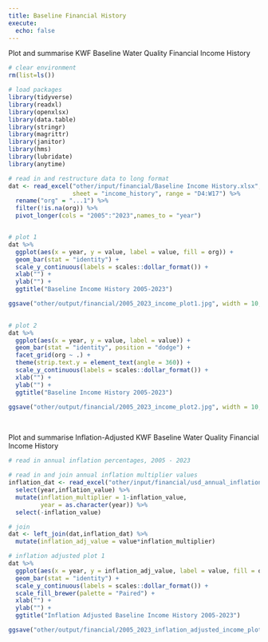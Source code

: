 ```yaml
---
title: Baseline Financial History
execute:
  echo: false
---
```


Plot and summarise KWF Baseline Water Quality Financial Income History

```r

# clear environment
rm(list=ls())

# load packages
library(tidyverse)
library(readxl)
library(openxlsx)
library(data.table)
library(stringr)
library(magrittr)
library(janitor)
library(hms)
library(lubridate)
library(anytime)

```

```r
# read in and restructure data to long format
dat <- read_excel("other/input/financial/Baseline Income History.xlsx", 
                  sheet = "income_history", range = "D4:W17") %>%
  rename("org" = "...1") %>%
  filter(!is.na(org)) %>%
  pivot_longer(cols = "2005":"2023",names_to = "year")


# plot 1
dat %>%
  ggplot(aes(x = year, y = value, label = value, fill = org)) +
  geom_bar(stat = "identity") +
  scale_y_continuous(labels = scales::dollar_format()) +
  xlab("") +
  ylab("") +
  ggtitle("Baseline Income History 2005-2023")

ggsave("other/output/financial/2005_2023_income_plot1.jpg", width = 10, height = 8)

  
# plot 2
dat %>%
  ggplot(aes(x = year, y = value, label = value)) +
  geom_bar(stat = "identity", position = "dodge") +
  facet_grid(org ~ .) +
  theme(strip.text.y = element_text(angle = 360)) +
  scale_y_continuous(labels = scales::dollar_format()) +
  xlab("") +
  ylab("") +
  ggtitle("Baseline Income History 2005-2023")

ggsave("other/output/financial/2005_2023_income_plot2.jpg", width = 10, height = 8)

```

<br>

Plot and summarise Inflation-Adjusted KWF Baseline Water Quality Financial Income History

```r
# read in annual inflation percentages, 2005 - 2023

# read in and join annual inflation multiplier values
inflation_dat <- read_excel("other/input/financial/usd_annual_inflation.xlsx") %>%
  select(year,inflation_value) %>%
  mutate(inflation_multiplier = 1-inflation_value,
         year = as.character(year)) %>%
  select(-inflation_value)

# join
dat <- left_join(dat,inflation_dat) %>%
  mutate(inflation_adj_value = value*inflation_multiplier)

# inflation adjusted plot 1
dat %>%
  ggplot(aes(x = year, y = inflation_adj_value, label = value, fill = org)) +
  geom_bar(stat = "identity") +
  scale_y_continuous(labels = scales::dollar_format()) +
  scale_fill_brewer(palette = "Paired") +
  xlab("") +
  ylab("") +
  ggtitle("Inflation Adjusted Baseline Income History 2005-2023")

ggsave("other/output/financial/2005_2023_inflation_adjusted_income_plot1.jpg", width = 10, height = 8)


```
